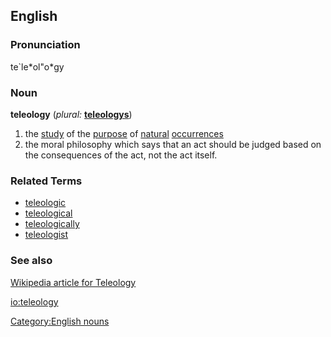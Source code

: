 ==English==
{{wikipedia}}
===Pronunciation===
te`le*ol"o*gy

===Noun===
'''teleology'''  (''plural:'' '''[[teleologys]]''')
# the [[study]] of the [[purpose]] of [[natural]] [[occurrence]]s
# the moral philosophy which says that an act should be judged based on the consequences of the act, not the act itself.

===Related Terms===
* [[teleologic]]
* [[teleological]]
* [[teleologically]]
* [[teleologist]]

===See also===
[[w:Teleology|Wikipedia article for Teleology]]

[[Category:English nouns]]

[[io:teleology]]